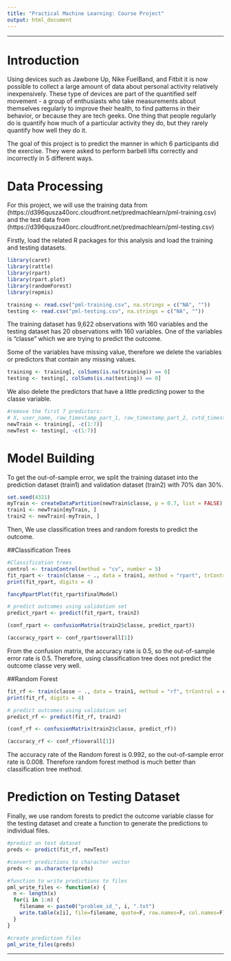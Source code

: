 ```yaml
---
title: "Practical Machine Learning: Course Project"
output: html_document
---
```

***
# Introduction
Using devices such as Jawbone Up, Nike FuelBand, and Fitbit it is now possible to collect a large amount of data about personal activity relatively inexpensively. These type of devices are part of the quantified self movement - a group of enthusiasts who take measurements about themselves regularly to improve their health, to find patterns in their behavior, or because they are tech geeks. One thing that people regularly do is quantify how much of a particular activity they do, but they rarely quantify how well they do it.   

The goal of this project is to predict the manner in which 6 participants did the exercise. They were asked to perform barbell lifts correctly and incorrectly in 5 different ways.   

# Data Processing

For this project, we will use the training data from (https://d396qusza40orc.cloudfront.net/predmachlearn/pml-training.csv) and the test data from (https://d396qusza40orc.cloudfront.net/predmachlearn/pml-testing.csv)   

Firstly, load the related R packages for this analysis and load the training and testing datasets.   

```r
library(caret)
library(rattle) 
library(rpart) 
library(rpart.plot)
library(randomForest) 
library(repmis)
```
  
```r
training <- read.csv("pml-training.csv", na.strings = c("NA", ""))
testing <- read.csv("pml-testing.csv", na.strings = c("NA", ""))
```   
The training dataset has 9,622 observations with 160 variables and the testing dataset has 20 observations with 160 variables. One of the variables is "classe" which we are trying to predict the outcome.   

Some of the variables have missing value, therefore we delete the variables or predictors that contain any missing values.   

```r
training <- training[, colSums(is.na(training)) == 0]
testing <- testing[, colSums(is.na(testing)) == 0]
```
    
We also delete the predictors that have a little predicting power to the classe variable.   

```r
#remove the first 7 predictors:
# X, user_name, raw_timestamp_part_1, raw_timestamp_part_2, cvtd_timestamp, new-window, num_window
newTrain <- training[, -c(1:7)]
newTest <- testing[, -c(1:7)]
```
   
# Model Building   
To get the out-of-sample error, we split the training dataset into the prediction dataset (train1) and validation dataset (train2) with 70% dan 30%.    

```r
set.seed(4321)
myTrain <- createDataPartition(newTrain$classe, p = 0.7, list = FALSE)
train1 <- newTrain[myTrain, ]
train2 <- newTrain[-myTrain, ]
```
   
Then, We use classification trees and random forests to predict the outcome.   
   
##Classification Trees   

```r
#Classification trees
control <- trainControl(method = "cv", number = 5)
fit_rpart <- train(classe ~ ., data = train1, method = "rpart", trControl = control)
print(fit_rpart, digits = 4)

fancyRpartPlot(fit_rpart$finalModel)

# predict outcomes using validation set
predict_rpart <- predict(fit_rpart, train2)

(conf_rpart <- confusionMatrix(train2$classe, predict_rpart))

(accuracy_rpart <- conf_rpart$overall[1])
```
From the confusion matrix, the accuracy rate is 0.5, so the out-of-sample error rate is 0.5. Therefore, using classification tree does not predict the outcome classe very well.   

##Random Forest   

```r
fit_rf <- train(classe ~ ., data = train1, method = "rf", trControl = control)
print(fit_rf, digits = 4)

# predict outcomes using validation set
predict_rf <- predict(fit_rf, train2)

(conf_rf <- confusionMatrix(train2$classe, predict_rf))

(accuracy_rf <- conf_rf$overall[1])
```
   
The accuracy rate of the Random forest is 0.992,  so the out-of-sample error rate is 0.008. Therefore random forest method is much better than classification tree method.    

# Prediction on Testing Dataset   

Finally, we use random forests to predict the outcome variable classe for the testing dataset and create a function to generate the predictions to individual files.   

```r
#predict on test dataset
preds <- predict(fit_rf, newTest)

#convert predictions to character vector
preds <- as.character(preds)

#function to write predictions to files
pml_write_files <- function(x) {
  n <- length(x)
  for(i in 1:n) {
    filename <- paste0("problem_id_", i, ".txt")
    write.table(x[i], file=filename, quote=F, row.names=F, col.names=F)
  }
} 

#create prediction files
pml_write_files(preds)
```
***
  